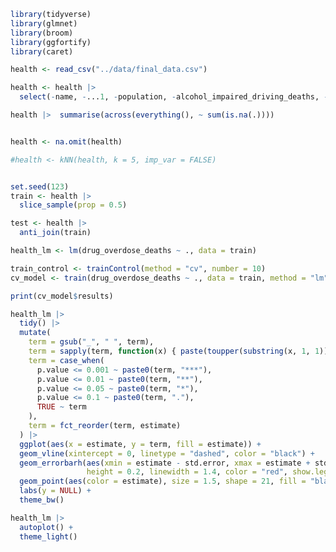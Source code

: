 ```r
library(tidyverse)
library(glmnet)
library(broom)
library(ggfortify)
library(caret)
```

```r

health <- read_csv("../data/final_data.csv")

health <- health |> 
  select(-name, -...1, -population, -alcohol_impaired_driving_deaths, -homicides, -excessive_drinking) 

health |>  summarise(across(everything(), ~ sum(is.na(.))))


health <- na.omit(health)

#health <- kNN(health, k = 5, imp_var = FALSE)



```


```r
set.seed(123)
train <- health |> 
  slice_sample(prop = 0.5)

test <- health |> 
  anti_join(train)

health_lm <- lm(drug_overdose_deaths ~ ., data = train)

train_control <- trainControl(method = "cv", number = 10)
cv_model <- train(drug_overdose_deaths ~ ., data = train, method = "lm", trControl = train_control)

print(cv_model$results)

```

```r
health_lm |> 
  tidy() |> 
  mutate(
    term = gsub("_", " ", term),
    term = sapply(term, function(x) { paste(toupper(substring(x, 1, 1)), substring(x, 2), sep = "", collapse = " ") }), 
    term = case_when(
      p.value <= 0.001 ~ paste0(term, "***"),
      p.value <= 0.01 ~ paste0(term, "**"),
      p.value <= 0.05 ~ paste0(term, "*"),
      p.value <= 0.1 ~ paste0(term, "."),
      TRUE ~ term
    ),
    term = fct_reorder(term, estimate)
  ) |> 
  ggplot(aes(x = estimate, y = term, fill = estimate)) +
  geom_vline(xintercept = 0, linetype = "dashed", color = "black") +
  geom_errorbarh(aes(xmin = estimate - std.error, xmax = estimate + std.error), 
                 height = 0.2, linewidth = 1.4, color = "red", show.legend = FALSE) +
  geom_point(aes(color = estimate), size = 1.5, shape = 21, fill = "black", show.legend = FALSE) +
  labs(y = NULL) +
  theme_bw()
```


```r
health_lm |> 
  autoplot() +
  theme_light()
```

